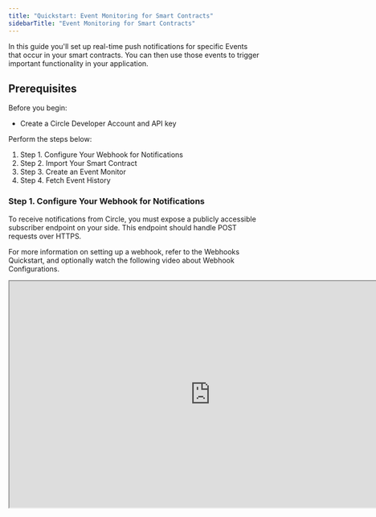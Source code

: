 ```yaml
---
title: "Quickstart: Event Monitoring for Smart Contracts"
sidebarTitle: "Event Monitoring for Smart Contracts"
---
```


In this guide you'll set up real-time push notifications for specific Events that occur in your smart contracts. You can then use those events to trigger important functionality in your application.

## Prerequisites

Before you begin:

- Create a Circle Developer Account and API key

Perform the steps below:

1. Step 1. Configure Your Webhook for Notifications
2. Step 2. Import Your Smart Contract
3. Step 3. Create an Event Monitor
4. Step 4. Fetch Event History

### Step 1. Configure Your Webhook for Notifications
To receive notifications from Circle, you must expose a publicly accessible subscriber endpoint on your side. This endpoint should handle POST requests over HTTPS.

For more information on setting up a webhook, refer to the Webhooks Quickstart, and optionally watch the following video about Webhook Configurations.

<Accordion title="Video Tutorial: Webhook Configuration">
<iframe
  src="https://circle-com.wistia.com/medias/v3z7c3d2p1"
  title="Video Tutorial: Webhook Configuration"
  width="800px"
  height="450px"
/>
</Accordion>


## Customized Webhook Notifications

Customized webhook notifications enable you to listen to a restricted set of notifications. To create a webhook for smart contract events only select Limit to specific events when creating your webhook in the Developer Console, then choose contracts.EventLog.

## The Event Log Notification
When a monitored event occurs, the webhook will receive a notification via POST with the body formatted as follows:
Notification

```json JSON
{
  // A unique identifier for the subscription that received the notification.
  "subscriptionId": "c881d120-7692-4ae6-bab0-acfa8c9596c1",

  // A unique identifier for the notification itself.
  "notificationId": "aff457c5-2649-4cdb-a51e-84b33fdfebc9",

  // The type of notification; indicates an event log from a smart contract.
  "notificationType": "contracts.eventLog",

  // An object that contains details about the event log notification.
  "notification": {
    // The address of the smart contract that emitted the event.
    "contractAddress": "0x6bc50ff08414717f000431558c0b585332c2a53d",
    // The specific blockchain network where the event occurred.
    "blockchain": "ARB-SEPOLIA",
    // A hash to identify the on-chain transaction that caused the event.
    "txHash": "0xdc8c0ac07ca02f87754e931b729d9426a5bd7f6b062fbb40e58c8a7942992a7a",
    // A hash representing the user operation that triggered the event, if applicable.
    "userOpHash": "0xbaae33f07aa4877f5a2e9f2a90c5cc5c5006281043696ebaa7f887914058ead0",
    // The name and parameter types of the emitted event.
    "eventName": "Transfer(address,address,uint256)",
    // An array containing indexed parameters of the event. Each entry is a hashed representation of the parameter.
    "topics": [
      "0xddf252ad1be2c89b69c2b068fc378daa952ba7f163c4a11628f55a4df523b3ef",
      "0x0000000000000000000000000000000000000000000000000000000000000000",
      "0x0000000000000000000000009d7fb3144729fff819fc1aa812d0a261ed8c8676"
    ],
    // The raw data associated with the event, consisting of non-indexed parameters as a concatenated hexadecimal string.
    "data": "0x00000000000000000000000000000000000000000000000000005af3107a3fff"
  },
  // The UTC timestamp of when the notification was generated, formatted to ISO 8601.
  "timestamp": "2024-10-21T18:44:07.614649603Z",
  // Indicates the version of the notification format.
  "version": 2
}
```

### Step 2. Import Your Smart Contract
Before creating an event monitor, import your smart contract into the Contracts system. This ensures the Contracts platform is aware of your contract and can manage event monitors effectively:

```javascript
const importResponse = await circleContractSdk.importContract({
  // The address of the smart contract to be imported.
  address: "0x6bc50ff08414717f000431558c0b585332c2a53d",
  // The blockchain from which the contract is being imported.
  blockchain: "ARB-SEPOLIA",
  // A unique key provided to ensure idempotency of the request. It prevents duplicate imports for the same contract if a retry occurs.
  idempotencyKey: "50d64a5e-6b2e-47ea-aa14-13feab9376e9",
  // A human-readable name for the contract being imported.
  name: "MyToken",
  // A brief description of the smart contract.
  description: "My ERC-20 Token Contract",
});
```

If you attempt to create an event monitor on an un-imported smart contract, you will receive the following error message:
```json JSON

{
  "code": 175001,
  "message": "contract not found"
}
```

For more information on importing a contract, see the Import a contract API endpoint.

## Step 3. Create an Event Monitor
Event Monitors listen for configured events on the blockchain and trigger notifications to your webhook endpoint when those events occur. Circle will also save all emitted events under that monitor, allowing you to retrieve historical data later. For more details, see Step 4. Fetch Event History.

### Finding and Using the Event Signature
An event signature uniquely identifies an event within a smart contract and is derived from the event's name and parameter types using the keccak-256 hashing function. For readability, event monitors are created using the human-readable event signature, not the hash.

For example, the Transfer event in the ERC-20 interface is defined as:

```javascript JavaScript
event Transfer(address indexed from, address indexed to, uint256 value);
```

The human-readable event signature is formatted as: 'Transfer(address,address,uint256)'.

<Note>
**Note:** Spaces are not allowed in the event string signature.
</Note>

Create an event monitor with the following code:

```javascript JavaScript
const monitorResponse = await circleContractSdk.createEventMonitor({
  // The specific blockchain network where the event monitor will be created.
  blockchain: "ARB-SEPOLIA",
  // The address of the smart contract for which the event monitor is being created.
  contractAddress: "0x6bc50ff08414717f000431558c0b585332c2a53d",
  // The signature of the event to monitor, defining the event type and parameters being tracked.
  eventSignature: "Transfer(address,address,uint256)",
  // A unique key provided to ensure idempotency of the request, preventing duplicate event monitors from being created.
  idempotencyKey: "f80fcf44-bbb1-4336-870a-f1802ad98e0f",
});
```

The response will include details about the event monitor:
```json JSON

{
  "data": {
    "eventMonitor": {
      // A unique identifier for the event monitor.
      "id": "01929bc2-aab3-76a2-b3fc-c99fc94b9218",
      // The address of the smart contract being monitored.
      "contractAddress": "0x6bc50ff08414717f000431558c0b585332c2a53d",
      // The specific blockchain where the event monitor is set up.
      "blockchain": "ARB-SEPOLIA",
      // The signature of the event being monitored, indicating the type and parameters.
      "eventSignature": "Transfer(address,address,uint256)",
      // The hash of the event signature used for efficient identification.
      "eventSignatureHash": "0xddf252ad1be2c89b69c2b068fc378daa952ba7f163c4a11628f55a4df523b3ef",
      // A boolean indicating whether the event monitor is currently enabled.
      "isEnabled": true,
      // The date and time when the event monitor was created, in ISO 8601 format.
      "createDate": "2024-10-17T18:34:39.1558Z",
      // The date and time when the event monitor was last updated, in ISO 8601 format.
      "updateDate": "2024-10-17T18:34:39.1558Z"
    }
  }
}
```

If the event signature you are creating a monitor for does not exist, you will receive the following error message:
```json JSON

{
  "code": 175303,
  "message": "The specified event signature does not exist"
}
```

<Note>
**Note:**
Please ensure the event signature exists if you are using an unverified contract as Circle cannot verify event existence for unverified contracts.
</Note>

After creating an event monitor, you can view, disable, and delete your monitors. For more information, see the [Event Monitoring APIs](/api-reference/event-monitors/get-event-monitors).

### Step 4. Fetch Event History

To retrieve historical events that match your monitors, utilize the event history feature. This functionality is essential for doing analytics, auditing, or reconstructing the application state based on past events:

```javascript JavaScript
const eventHistoryResponse = await circleContractSdk.getEventHistory({
  // The address of the smart contract for which event history is being fetched.
  contractAddress: "0x6bc50ff08414717f000431558c0b585332c2a53d",
  // The specific blockchain network where the contract is deployed.
  blockchain: "ARB-SEPOLIA",
  // The signature of the event to fetch historical occurrences.
  eventSignature: "Transfer(address,address,uint256)",
});
```

The data returned will mirror the information in your Webhook Logs in the Circle Console:

```json JSON
{
  "data": {
    "eventLogs": [
      {
        // A unique identifier for the event log.
        "id": "0192b064-c71d-7642-8882-aadc8f5df01a",
        // The blockchain network where the event occurred.
        "blockchain": "ARB-SEPOLIA",
        // The transaction hash associated with the event log.
        "txHash": "0xdc8c0ac07ca02f87754e931b729d9426a5bd7f6b062fbb40e58c8a7942992a7a",
        // The index of the log entry within the transaction.
        "logIndex": "1",
        // The hash of the block containing the transaction.
        "blockHash": "0x842dfd3c9339008d311c78154368f0f11f91801d5f40d7306745576aa9c246f7",
        // The height of the block in which the event occurred.
        "blockHeight": 90526683,
        // The address of the smart contract that emitted the event.
        "contractAddress": "0x6bc50ff08414717f000431558c0b585332c2a53d",
        // The signature of the event that was emitted.
        "eventSignature": "Transfer(address,address,uint256)",
        // The hash of the event signature for efficient identification.
        "eventSignatureHash": "0xddf252ad1be2c89b69c2b068fc378daa952ba7f163c4a11628f55a4df523b3ef",
        // An array of topics indexed within the event log for filtering.
        "topics": [
          "0xddf252ad1be2c89b69c2b068fc378daa952ba7f163c4a11628f55a4df523b3ef",
          "0x0000000000000000000000000000000000000000000000000000000000000000",
          "0x0000000000000000000000009d7fb3144729fff819fc1aa812d0a261ed8c8676"
        ],
        // Raw data associated with the event, representing non-indexed parameters.
        "data": "0x00000000000000000000000000000000000000000000000000005af3107a3fff",

        // A hash representing the user operation that triggered the event, when applicable.
        "userOpHash": "0xbaae33f07aa4877f5a2e9f2a90c5cc5c5006281043696ebaa7f887914058ead0",
        // The date and time when the first confirmation of the event occurred.
        "firstConfirmDate": "2024-10-21T18:44:04Z"
      }
    ]
  }
}
```

<Note>
**Note:**

Event history for a monitor will always be available; however, the resource will stop being populated once the monitor is deleted.
</Note>

For more information, see the [Event Monitoring APIs](/api-reference/event-monitors/get-event-monitors) and join our Discord - Build on Circle channel.